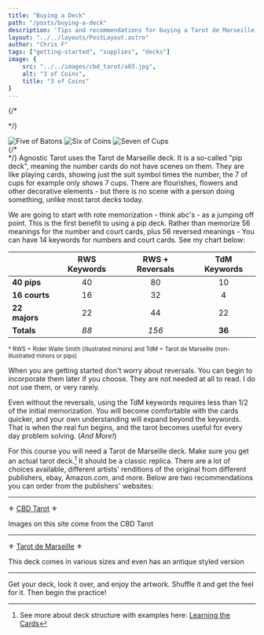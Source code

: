 ```yaml
---
title: "Buying a Deck"
path: "/posts/buying-a-deck"
description: 'Tips and recommendations for buying a Tarot de Marseille deck.'
layout: "../../layouts/PostLayout.astro"
author: "Chris F"
tags: ["getting-started", "supplies", "decks"]
image: {
    src: "../../images/cbd_tarot/a03.jpg",
    alt: "3 of Coins",
    title: "3 of Coins"
}
---
```



{/* <div class="hero"> */}
<div class="card-row">

<img src={fiveBatons.src} alt="Five of Batons" class="hidden" title="Five of Batons"/>
<img src={sixCoins.src} alt="Six of Coins" class="hidden" title="Six of Coins"/>
<img src={sevenCups.src} alt="Seven of Cups" title="Seven of Cups" />

</div>
{/* </div> */}
Agnostic Tarot uses the Tarot de Marseille deck. It is a so-called "pip deck", meaning the number cards do not have scenes on them. They are like playing cards, showing just the suit symbol times the number, the 7 of cups for example only shows 7 cups. There are flourishes, flowers and other decorative elements - but there is no scene with a person doing something, unlike most tarot decks today.

We are going to start with rote memorization - think abc's - as a jumping off point. This is the first benefit to using a pip deck. Rather than memorize 56 meanings for the number and court cards, plus 56 reversed meanings - You can have 14 keywords for numbers and court cards. See my chart below:


|           | RWS Keywords | RWS + Reversals | TdM Keywords |
| --------- | :----------: | :-------------: | :----------: |
| **40 pips**   | 40           | 80              | 10           |
| **16 courts** | 16           | 32              | 4            |
| **22 majors** | 22           | 44              | 22           |
| **Totals**    | *88*       | *156*             | **36**       |

<small>* RWS = Rider Waite Smith (illustrated minors) and TdM = Tarot de Marseille (non-illustrated minors or pips)</small>


When you are getting started don't worry about reversals. You can begin to incorporate them later if you choose. They are not needed at all to read. I do not use them, or very rarely.

Even without the reversals, using the TdM keywords requires less than 1/2 of the initial memorization. You will become comfortable with the cards quicker, and your own understanding will expand beyond the keywords. That is when the real fun begins, and the tarot becomes useful for every day problem solving. (_And More!_)

For this course you will need a Tarot de Marseille deck. Make sure you get an actual tarot deck.[^1] It should be a classic replica. There are a lot of choices available, different artists' renditions of the original from different publishers, ebay, Amazon.com, and more.  Below are two recommendations you can order from the publishers' websites:

---

&#9884;
<a href="https://www.usgamesinc.com/cbd-tarot-de-marseille.html" target="_blank">CBD Tarot</a> 
&#9884;

<p>Images on this site come from the CBD Tarot</p>

---

&#9884;
<a href="https://www.llewellyn.com/product.php?ean=9780738773063" target="_blank">Tarot de Marseille</a>
&#9884;
<p>This deck comes in various sizes and even has an antique styled version</p>

---


Get your deck, look it over, and enjoy the artwork. Shuffle it and get the feel for it. Then begin the practice!
[^1]: See more about deck structure with examples here: [Learning the Cards](/posts/learning-the-cards)
